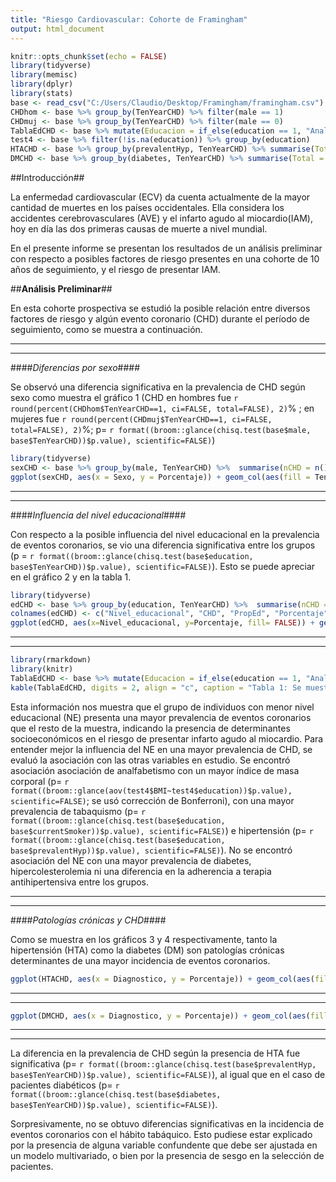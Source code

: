 ```yaml
---
title: "Riesgo Cardiovascular: Cohorte de Framingham"
output: html_document
---
```


```r
knitr::opts_chunk$set(echo = FALSE)
library(tidyverse)
library(memisc)
library(dplyr)
library(stats)
base <- read_csv("C:/Users/Claudio/Desktop/Framingham/framingham.csv")
CHDhom <- base %>% group_by(TenYearCHD) %>% filter(male == 1)
CHDmuj <- base %>% group_by(TenYearCHD) %>% filter(male == 0)
TablaEdCHD <- base %>% mutate(Educacion = if_else(education == 1, "Analfabeto", if_else(education==2, "Básica", if_else(education==3, "Secundaria", if_else(education==4, "Universitaria", ""))))) %>% filter(!is.na(Educacion)) %>%  group_by(Educacion, TenYearCHD) %>% summarise(total = n()) %>% mutate(Porcentaje = 100*total/sum(total))%>% filter(TenYearCHD==1)%>% dplyr::select(Educacion, Porcentaje)
test4 <- base %>% filter(!is.na(education)) %>% group_by(education)
HTACHD <- base %>% group_by(prevalentHyp, TenYearCHD) %>% summarise(Total = n()) %>% mutate(Porcentaje = Total*100/sum(Total)) %>% filter(TenYearCHD == 1) %>% mutate(Diagnostico = if_else(prevalentHyp == 0, "Sano", "Hipertenso"))
DMCHD <- base %>% group_by(diabetes, TenYearCHD) %>% summarise(Total = n()) %>% mutate(Porcentaje = Total*100/sum(Total)) %>% filter(TenYearCHD == 1) %>% mutate(Diagnostico = if_else(diabetes == 0, "Sano", "Diabetico"))
```


##Introducción##  

La enfermedad cardiovascular (ECV) da cuenta actualmente de la mayor cantidad de muertes en los países occidentales. Ella considera los accidentes cerebrovasculares (AVE) y el infarto agudo al miocardio(IAM), hoy en día las dos primeras causas de muerte a nivel mundial. 

En el presente informe se presentan los resultados de un análisis preliminar con respecto a posibles factores de riesgo presentes en una cohorte de 10 años de seguimiento, y el riesgo de presentar IAM. 


##**Análisis Preliminar**##

En esta cohorte prospectiva se estudió la posible relación entre diversos factores de riesgo y algún evento coronario (CHD) durante el período de seguimiento, como se muestra a continuación.

***
***


####*Diferencias por sexo*####

Se observó una diferencia significativa en la prevalencia de CHD según sexo como muestra el gráfico 1 (CHD en hombres fue `r round(percent(CHDhom$TenYearCHD==1, ci=FALSE, total=FALSE), 2)`% ; en mujeres fue `r round(percent(CHDmuj$TenYearCHD==1, ci=FALSE, total=FALSE), 2)`%; p= `r format((broom::glance(chisq.test(base$male, base$TenYearCHD))$p.value), scientific=FALSE)`)  

```r
library(tidyverse)
sexCHD <- base %>% group_by(male, TenYearCHD) %>%  summarise(nCHD = n()) %>% mutate(Porcentaje = nCHD*100/sum(nCHD)) %>% filter(TenYearCHD == 1) %>% mutate(Sexo = if_else(male == 0, "Mujer", "Hombre"))
ggplot(sexCHD, aes(x = Sexo, y = Porcentaje)) + geom_col(aes(fill = TenYearCHD)) + theme_classic() + theme(legend.position = "none")
```


***
***


####*Influencia del nivel educacional*####

Con respecto a la posible influencia del nivel educacional en la prevalencia de eventos coronarios, se vio una diferencia significativa entre los grupos (p = `r format((broom::glance(chisq.test(base$education, base$TenYearCHD))$p.value), scientific=FALSE)`). Esto se puede apreciar en el gráfico 2 y en la tabla 1. 


```r
library(tidyverse)
edCHD <- base %>% group_by(education, TenYearCHD) %>%  summarise(nCHD = n()) %>% mutate(Porcentaje = nCHD*100/sum(nCHD)) %>% filter(TenYearCHD == 1)
colnames(edCHD) <- c("Nivel_educacional", "CHD", "PropEd", "Porcentaje")
ggplot(edCHD, aes(x=Nivel_educacional, y=Porcentaje, fill= FALSE)) + geom_col() + theme_classic() + theme(legend.position = "none")+ scale_x_continuous(breaks = c(1,2,3,4), labels = c("Analfabeto", "Básica", "Secundaria", "Universitaria")) + scale_y_continuous(breaks = c(seq(0, 100, by = 5)))

```
***
***
```r
library(rmarkdown)
library(knitr)
TablaEdCHD <- base %>% mutate(Educacion = if_else(education == 1, "Analfabeto", if_else(education==2, "Básica", if_else(education==3, "Secundaria", if_else(education==4, "Universitaria", ""))))) %>% filter(!is.na(Educacion)) %>%  group_by(Educacion, TenYearCHD) %>% summarise(total = n()) %>% mutate(Porcentaje = 100*total/sum(total))%>% filter(TenYearCHD==1)%>% dplyr::select(Educacion, Porcentaje)
kable(TablaEdCHD, digits = 2, align = "c", caption = "Tabla 1: Se muestran los porcentajes de individuos con eventos coronarios por nivel educacional")

```

Esta información nos muestra que el grupo de individuos con menor nivel educacional (NE) presenta una mayor prevalencia de eventos coronarios que el resto de la muestra, indicando la presencia de determinantes socioeconómicos en el riesgo de presentar infarto agudo al miocardio. Para entender mejor la influencia del NE en una mayor prevalencia de CHD, se evaluó la asociación con las otras variables en estudio. Se encontró asociación asociación de analfabetismo con un mayor índice de masa corporal (p= `r format((broom::glance(aov(test4$BMI~test4$education))$p.value), scientific=FALSE)`; se usó corrección de Bonferroni), con una mayor prevalencia de tabaquismo (p= `r format((broom::glance(chisq.test(base$education, base$currentSmoker))$p.value), scientific=FALSE)`) e hipertensión (p= `r format((broom::glance(chisq.test(base$education, base$prevalentHyp))$p.value), scientific=FALSE)`). No se encontró asociación del NE con una mayor prevalencia de diabetes, hipercolesterolemia ni una diferencia en la adherencia a terapia antihipertensiva entre los grupos. 


***
***

####*Patologías crónicas y CHD*####

Como se muestra en los gráficos 3 y 4 respectivamente, tanto la hipertensión (HTA) como la diabetes (DM) son patologías crónicas determinantes de una mayor incidencia de eventos coronarios. 
***
***
```r
ggplot(HTACHD, aes(x = Diagnostico, y = Porcentaje)) + geom_col(aes(fill = TenYearCHD)) + theme_classic() + theme(legend.position = "none")

```
***
***
```r
ggplot(DMCHD, aes(x = Diagnostico, y = Porcentaje)) + geom_col(aes(fill = TenYearCHD)) + theme_classic() + theme(legend.position = "none")

```
***
***
La diferencia en la prevalencia de CHD según la presencia de HTA fue significativa (p= `r format((broom::glance(chisq.test(base$prevalentHyp, base$TenYearCHD))$p.value), scientific=FALSE)`), al igual que en el caso de pacientes diabéticos (p= `r format((broom::glance(chisq.test(base$diabetes, base$TenYearCHD))$p.value), scientific=FALSE)`). 


Sorpresivamente, no se obtuvo diferencias significativas en la incidencia de eventos coronarios con el hábito tabáquico. Esto pudiese estar explicado por la presencia de alguna variable confundente que debe ser ajustada en un modelo multivariado, o bien por la presencia de sesgo en la selección de pacientes. 

